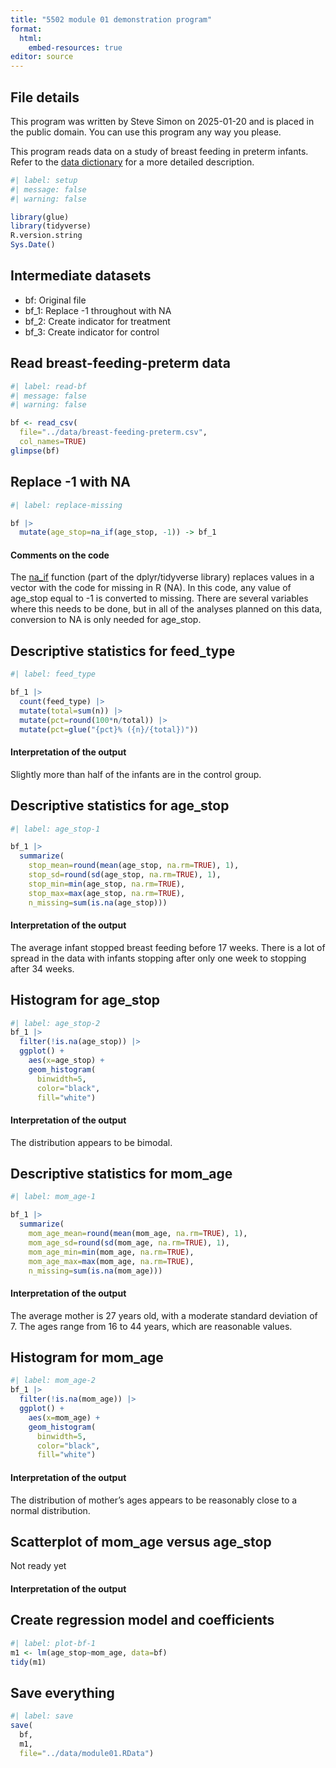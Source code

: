 ```yaml
---
title: "5502 module 01 demonstration program"
format: 
  html:
    embed-resources: true
editor: source
---
```


## File details

This program was written by Steve Simon on 2025-01-20 and is placed in the public domain. You can use this program any way you please.

This program reads data on a study of breast feeding in preterm infants. Refer to the [data dictionary][ref01] for a more detailed description.

[ref01]: https://github.com/pmean/data/blob/main/files/breast-feeding-preterm.yaml

```r
#| label: setup
#| message: false
#| warning: false

library(glue)
library(tidyverse)
R.version.string
Sys.Date()
```

## Intermediate datasets

-   bf: Original file
-   bf_1: Replace -1 throughout with NA
-   bf_2: Create indicator for treatment
-   bf_3: Create indicator for control

## Read breast-feeding-preterm data

```r
#| label: read-bf
#| message: false
#| warning: false

bf <- read_csv(
  file="../data/breast-feeding-preterm.csv",
  col_names=TRUE)
glimpse(bf)
```

## Replace -1 with NA

```r
#| label: replace-missing

bf |>
  mutate(age_stop=na_if(age_stop, -1)) -> bf_1
```

#### Comments on the code

The [na_if][ref01] function (part of the dplyr/tidyverse library) replaces values in a vector with the code for missing in R (NA). In this code, any value of age_stop equal to -1 is converted to missing. There are several variables where this needs to be done, but in all of the analyses planned on this data, conversion to NA is only needed for age_stop.

[ref01]: https://dplyr.tidyverse.org/reference/na_if.html 

## Descriptive statistics for feed_type

```r
#| label: feed_type

bf_1 |>
  count(feed_type) |>
  mutate(total=sum(n)) |>
  mutate(pct=round(100*n/total)) |>
  mutate(pct=glue("{pct}% ({n}/{total})"))
```

#### Interpretation of the output

Slightly more than half of the infants are in the control group.

## Descriptive statistics for age_stop

```r
#| label: age_stop-1

bf_1 |>
  summarize(
    stop_mean=round(mean(age_stop, na.rm=TRUE), 1),
    stop_sd=round(sd(age_stop, na.rm=TRUE), 1),
    stop_min=min(age_stop, na.rm=TRUE),
    stop_max=max(age_stop, na.rm=TRUE),
    n_missing=sum(is.na(age_stop)))
```

#### Interpretation of the output

The average infant stopped breast feeding before 17 weeks. There is a lot of spread in the data with infants stopping after only one week to stopping after 34 weeks.

## Histogram for age_stop

```r
#| label: age_stop-2
bf_1 |>
  filter(!is.na(age_stop)) |>
  ggplot() +
    aes(x=age_stop) +
    geom_histogram(
      binwidth=5,
      color="black",
      fill="white")
```

#### Interpretation of the output

The distribution appears to be bimodal.

## Descriptive statistics for mom_age

```r
#| label: mom_age-1

bf_1 |>
  summarize(
    mom_age_mean=round(mean(mom_age, na.rm=TRUE), 1),
    mom_age_sd=round(sd(mom_age, na.rm=TRUE), 1),
    mom_age_min=min(mom_age, na.rm=TRUE),
    mom_age_max=max(mom_age, na.rm=TRUE),
    n_missing=sum(is.na(mom_age)))
```

#### Interpretation of the output

The average mother is 27 years old, with a moderate standard deviation of 7. The ages range from 16 to 44 years, which are reasonable values.

## Histogram for mom_age

```r
#| label: mom_age-2
bf_1 |>
  filter(!is.na(mom_age)) |>
  ggplot() +
    aes(x=mom_age) +
    geom_histogram(
      binwidth=5,
      color="black",
      fill="white")
```

#### Interpretation of the output

The distribution of mother's ages appears to be reasonably close to a normal distribution.

## Scatterplot of mom_age versus age_stop

Not ready yet

#### Interpretation of the output

## Create regression model and coefficients

```r
#| label: plot-bf-1
m1 <- lm(age_stop~mom_age, data=bf)
tidy(m1)
```


## Save everything

```r
#| label: save
save(
  bf, 
  m1, 
  file="../data/module01.RData")
```